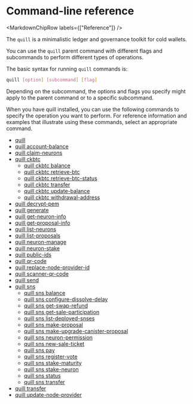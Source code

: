 
# Command-line reference

<MarkdownChipRow labels={["Reference"]} />

The `quill` is a minimalistic ledger and governance toolkit for cold wallets.

You can use the `quill` parent command with different flags and subcommands to perform different types of operations.

The basic syntax for running `quill` commands is:

``` bash
quill [option] [subcommand] [flag]
```

Depending on the subcommand, the options and flags you specify might apply to the parent command or to a specific subcommand.

When you have quill installed, you can use the following commands to specify the operation you want to perform. For reference information and examples that illustrate using these commands, select an appropriate command.

-   [quill](./quill-parent.mdx)
-   [quill account-balance](./quill-account-balance.mdx)
-   [quill claim-neurons](./quill-claim-neurons.mdx)
-   [quill ckbtc](./ckbtc/quill-ckbtc.mdx)
    -   [quill ckbtc balance](./ckbtc/quill-ckbtc-balance.mdx)
    -   [quill ckbtc retrieve-btc](./ckbtc/quill-ckbtc-retrieve-btc.mdx)
    -   [quill ckbtc retrieve-btc-status](./ckbtc/quill-ckbtc-retrieve-btc-status.mdx)
    -   [quill ckbtc transfer](./ckbtc/quill-ckbtc-transfer.mdx)
    -   [quill ckbtc update-balance](./ckbtc/quill-ckbtc-update-balance.mdx)
    -   [quill ckbtc withdrawal-address](./ckbtc/quill-ckbtc-withdrawal-address.mdx)
-   [quill decrypt-pem](./quill-decrypt-pem.mdx)
-   [quill generate](./quill-generate.mdx)
-   [quill get-neuron-info](./quill-get-neuron-info.mdx)
-   [quill get-proposal-info](./quill-get-proposal-info.mdx)
-   [quill list-neurons](./quill-list-neurons.mdx)
-   [quill list-proposals](./quill-list-proposals.mdx)
-   [quill neuron-manage](./quill-neuron-manage.mdx)
-   [quill neuron-stake](./quill-neuron-stake.mdx)
-   [quill public-ids](./quill-public-ids.mdx)
-   [quill qr-code](./quill-qr-code.mdx)
-   [quill replace-node-provider-id](./quill-replace-node-provider-id.mdx)
-   [quill scanner-qr-code](./quill-scanner-qr-code.mdx)
-   [quill send](./quill-send.mdx)
-   [quill sns](./sns/quill-sns.mdx)
    -   [quill sns balance](./sns/quill-sns-balance.mdx)
    -   [quill sns configure-dissolve-delay](./sns/quill-sns-configure-dissolve-delay.mdx)
    -   [quill sns get-swap-refund](./sns/quill-sns-get-swap-refund.mdx)
    -   [quill sns get-sale-participation](./sns/quill-sns-get-sale-participation.mdx)
    -   [quill sns list-deployed-snses](./sns/quill-sns-list-deployed-snses.mdx)
    -   [quill sns make-proposal](./sns/quill-sns-make-proposal.mdx)
    -   [quill sns make-upgrade-canister-proposal](./sns/quill-sns-make-upgrade-canister-proposal.mdx)
    -   [quill sns neuron-permission](./sns/quill-sns-neuron-permission.mdx)
    -   [quill sns new-sale-ticket](./sns/quill-sns-new-sale-ticket.mdx)
    -   [quill sns pay](./sns/quill-sns-pay.mdx)
    -   [quill sns register-vote](./sns/quill-sns-register-vote.mdx)
    -   [quill sns stake-maturity](./sns/quill-sns-stake-maturity.mdx)
    -   [quill sns stake-neuron](./sns/quill-sns-stake-neuron.mdx)
    -   [quill sns status](./sns/quill-sns-status.mdx)
    -   [quill sns transfer](./sns/quill-sns-transfer.mdx)
-   [quill transfer](./quill-transfer.mdx)
-   [quill update-node-provider](./quill-update-node-provider.mdx)
